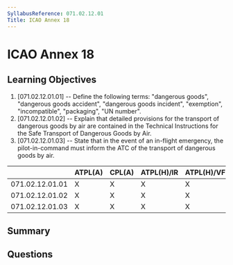 ```yaml
---
SyllabusReference: 071.02.12.01
Title: ICAO Annex 18
---
```


# ICAO Annex 18

## Learning Objectives

1. [071.02.12.01.01] -- Define the following terms: "dangerous goods",
   "dangerous goods accident", "dangerous goods incident", "exemption",
   "incompatible", "packaging", "UN number".
2. [071.02.12.01.02] -- Explain that detailed provisions for the transport of
   dangerous goods by air are contained in the Technical Instructions for the
   Safe Transport of Dangerous Goods by Air.
3. [071.02.12.01.03] -- State that in the event of an in-flight emergency, the
   pilot-in-command must inform the ATC of the transport of dangerous goods by
   air.

|                 | ATPL(A) | CPL(A) | ATPL(H)/IR | ATPL(H)/VFR | CPL(H) | IR  | CBIR(A) |
| --------------- | ------- | ------ | ---------- | ----------- | ------ | --- | ------- |
| 071.02.12.01.01 | X       | X      | X          | X           | X      |     |         |
| 071.02.12.01.02 | X       | X      | X          | X           | X      |     |         |
| 071.02.12.01.03 | X       | X      | X          | X           | X      |     |         |

## Summary

## Questions

